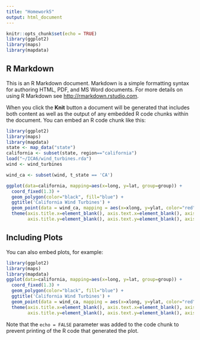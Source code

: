 ---
title: "Homework5"
output: html_document
---

```{r setup, include=FALSE}
knitr::opts_chunk$set(echo = TRUE)
library(ggplot2)
library(maps)
library(mapdata)
```

## R Markdown

This is an R Markdown document. Markdown is a simple formatting syntax for authoring HTML, PDF, and MS Word documents. For more details on using R Markdown see <http://rmarkdown.rstudio.com>.

When you click the **Knit** button a document will be generated that includes both content as well as the output of any embedded R code chunks within the document. You can embed an R code chunk like this:

```{r cars}
library(ggplot2)
library(maps)
library(mapdata)
state <- map_data("state")
california <- subset(state, region=="california")
load("~/ICA6/wind_turbines.rda")
wind <- wind_turbines

wind_ca <- subset(wind, t_state == 'CA')

ggplot(data=california, mapping=aes(x=long, y=lat, group=group)) + 
  coord_fixed(1.3) + 
  geom_polygon(color="black", fill="blue") + 
  ggtitle('California Wind Turbines') + 
  geom_point(data = wind_ca, mapping = aes(x=xlong, y=ylat, color="red"),inherit.aes = FALSE) +
  theme(axis.title.x=element_blank(), axis.text.x=element_blank(), axis.ticks.x=element_blank(),
        axis.title.y=element_blank(), axis.text.y=element_blank(), axis.ticks.y=element_blank())
```

## Including Plots

You can also embed plots, for example:

```{r pressure, echo=FALSE}
library(ggplot2)
library(maps)
library(mapdata)
ggplot(data=california, mapping=aes(x=long, y=lat, group=group)) + 
  coord_fixed(1.3) + 
  geom_polygon(color="black", fill="blue") + 
  ggtitle('California Wind Turbines') + 
  geom_point(data = wind_ca, mapping = aes(x=xlong, y=ylat, color="red"),inherit.aes = FALSE) +
  theme(axis.title.x=element_blank(), axis.text.x=element_blank(), axis.ticks.x=element_blank(),
        axis.title.y=element_blank(), axis.text.y=element_blank(), axis.ticks.y=element_blank())
```

Note that the `echo = FALSE` parameter was added to the code chunk to prevent printing of the R code that generated the plot.
